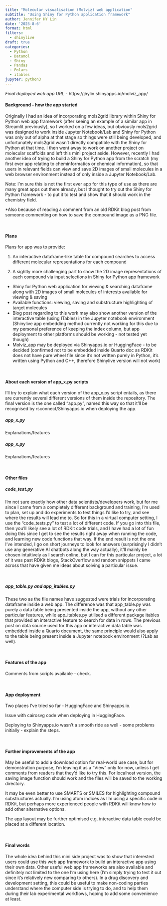 ```yaml
---
title: "Molecular visualisation (Molviz) web application"
subtitle: "Using Shiny for Python application framework"
author: Jennifer HY Lin
date: '2023-8-6'
format: html
filters:
  - shinylive
draft: true
categories:
  - Python
  - Datamol
  - Shiny
  - Pandas
  - Polars
  - itables
jupyter: python3
---
```


*Final deployed web app URL* - https://jhylin.shinyapps.io/molviz_app/


#### **Background - how the app started**

Originally I had an idea of incorporating mols2grid library within Shiny for Python web app framework (after seeing an example of a similar app in Streamlit previously), so I worked on a few ideas, but obviously mols2grid was designed to work inside Jupyter Notebook/Lab and Shiny for Python was only out of alpha at that stage so things were still being developed, and unfortunately mols2grid wasn't directly compatible with the Shiny for Python at that time. I then went away to work on another project on molecular scaffolds and left this mini project aside. However, recently I had another idea of trying to build a Shiny for Python app from the scratch (my first ever app relating to cheminformatics or chemical information), so that users in relevant fields can view and save 2D images of small molecules in a web browser environment instead of only inside a Jupyter Notebook/Lab.

Note: I'm sure this is not the first ever app for this type of use as there are many great apps out there already, but I thought to try out the Shiny for Python framework - to put it to test and show that it should work in the chemistry field.

*Also because of reading a comment from an old RDKit blog post from someone commenting on how to save the compound image as a PNG file.

<br>

#### **Plans**

Plans for app was to provide:

1) An interactive dataframe-like table for compound searches to access different molecular representations for each compound 

2) A sightly more challenging part to show the 2D image representations of each compound via input selections in Shiny for Python app framework

- Shiny for Python web application for viewing & searching dataframe along with 2D images of small molecules of interests available for viewing & saving
- Available functions: viewing, saving and substructure highlighting of target molecules
- Blog post regarding to this work may also show another version of the interactive table (using ITables) in the Jupyter notebook environment (Shinylive app embedding method currently not working for this due to my personal preference of keeping the index column, but app deployment to other platforms should be working - not tested yet though)
- Molviz_app may be deployed via Shinyapps.io or HuggingFace - to be decided (confirmed not to be embedded inside Quarto doc as RDKit does not have pure wheel file since it's not written purely in Python, it's written using Python and C++, therefore Shinylive version will not work)

<br>

#### **About each version of app_x.py scripts**

I'll try to explain what each version of the app_x.py script entails, as there are currently several different versions of them inside the repository. The final version is the one called "app.py", named this way so that it'll be recognised by rsconnect/Shinyapps.io when deploying the app. 

##### **app_x.py**

Explanations/features

##### **app_x.py**

Explanations/features

<br>

#### **Other files**

##### **code_test.py**

I'm not sure exactly how other data scientists/developers work, but for me since I came from a completely different background and training, I'm used to plan, set up and do experiments to test things I'd like to try, and see where the results will lead me to. So for this in a virtual computer setting, I use the "code_tests.py" to test a lot of different code. If you go into this file, then you'll likely see a lot of RDKit code trials, and I have had a lot of fun doing this since I get to see the results right away when running the code, and learning new code functions that way. If the end result is not the one I've intended, I go on short journeys to look for answers (surprisingly I didn't use any generative AI chatbots along the way actually), it'll mainly be chosen intuitively as I search online, but I can for this particular project, a lot of it was past RDKit blogs, StackOverflow and random snippets I came across that have given me ideas about solving a particular issue.

<br>

##### **app_table.py and app_itables.py**

These two as the file names have suggested were trials for incorporating dataframe inside a web app. The difference was that app_table.py was purely a data table being presented inside the app, without any other particular features, while app_itables.py utilised a different package itables that provided an interactive feature to search for data in rows. The previous post on data source used for this app or interactive data table was embedded inside a Quarto document, the same principle would also apply to the table being present inside a Jupyter notebook environment (?Lab as well).

<br>

#### **Features of the app**

Comments from scripts available - check.

<br>

#### **App deployment**

Two places I've tried so far - HuggingFace and Shinyapps.io. 

Issue with cairosvg code when deploying in HuggingFace.

Deploying to Shinyapps.io wasn't a smooth ride as well - some problems initially - explain the steps.

<br>

#### **Further improvements of the app**

May be useful to add a download option for real-world use case, but for demonstration purpose, I'm leaving it as a "View" only for now, unless I get comments from readers that they'd like to try this. For localhost version, the saving image function should work and the files will be saved to the working directory.

It may be even better to use SMARTS or SMILES for highlighting compound substructures actually. I'm using atom indices as I'm using a specific code in RDKit, but perhaps more experienced people with RDKit will know how to add other alternative options.

The app layout may be further optimised e.g. interactive data table could be placed at a different location.

<br>

#### **Final words**

The whole idea behind this mini side project was to show that interested users could use this web app framework to build an interactive app using their own data. Other useful web app frameworks are also available and definitely not limited to the one I'm using here (I'm simply trying to test it out since it's relatively new comparing to others). In a drug discovery and development setting, this could be useful to make non-coding parties understand where the computer side is trying to do, and to help them during their lab experimental workflows, hoping to add some convenience at least.
